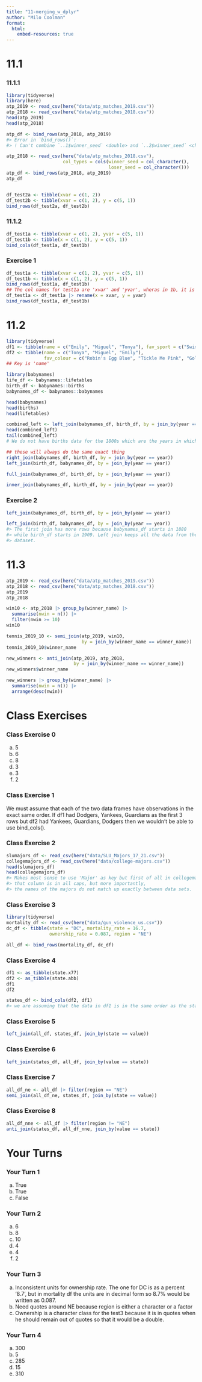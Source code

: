 ```yaml
---
title: "11-merging_w_dplyr"
author: "Milo Coolman"
format: 
  html:
    embed-resources: true
---
```


# 11.1

### 11.1.1
```r
library(tidyverse)
library(here)
atp_2019 <- read_csv(here("data/atp_matches_2019.csv"))
atp_2018 <- read_csv(here("data/atp_matches_2018.csv"))
head(atp_2019) 
head(atp_2018)

atp_df <- bind_rows(atp_2018, atp_2019)
#> Error in `bind_rows()`:
#> ! Can't combine `..1$winner_seed` <double> and `..2$winner_seed` <character>.

atp_2018 <- read_csv(here("data/atp_matches_2018.csv"),
                     col_types = cols(winner_seed = col_character(),
                                      loser_seed = col_character()))
atp_df <- bind_rows(atp_2018, atp_2019)
atp_df


df_test2a <- tibble(xvar = c(1, 2))
df_test2b <- tibble(xvar = c(1, 2), y = c(5, 1))
bind_rows(df_test2a, df_test2b)
```

### 11.1.2
```r
df_test1a <- tibble(xvar = c(1, 2), yvar = c(5, 1))
df_test1b <- tibble(x = c(1, 2), y = c(5, 1))
bind_cols(df_test1a, df_test1b)
```

### Exercise 1
```r
df_test1a <- tibble(xvar = c(1, 2), yvar = c(5, 1))
df_test1b <- tibble(x = c(1, 2), y = c(5, 1))
bind_rows(df_test1a, df_test1b)
## The col names for test1a are 'xvar' and 'yvar', wheras in 1b, it is 'x' and 'y'
df_test1a <- df_test1a |> rename(x = xvar, y = yvar)
bind_rows(df_test1a, df_test1b)
```

# 11.2
```r
library(tidyverse)
df1 <- tibble(name = c("Emily", "Miguel", "Tonya"), fav_sport = c("Swimming", "Football", "Tennis"))
df2 <- tibble(name = c("Tonya", "Miguel", "Emily"),
              fav_colour = c("Robin's Egg Blue", "Tickle Me Pink", "Goldenrod"))
## Key is 'name'

library(babynames)
life_df <- babynames::lifetables
birth_df <- babynames::births
babynames_df <- babynames::babynames

head(babynames)
head(births)
head(lifetables)

combined_left <- left_join(babynames_df, birth_df, by = join_by(year == year))
head(combined_left)
tail(combined_left)
# We do not have births data for the 1800s which are the years in which the head of the dataset is

## these will always do the same exact thing
right_join(babynames_df, birth_df, by = join_by(year == year))
left_join(birth_df, babynames_df, by = join_by(year == year))

full_join(babynames_df, birth_df, by = join_by(year == year))

inner_join(babynames_df, birth_df, by = join_by(year == year))
```

### Exercise 2
```r
left_join(babynames_df, birth_df, by = join_by(year == year))

left_join(birth_df, babynames_df, by = join_by(year == year))
#> The first join has more rows because babynames_df starts in 1880
#> while birth_df starts in 1909. Left join keeps all the data from the first 
#> dataset.
```

# 11.3
```r
atp_2019 <- read_csv(here("data/atp_matches_2019.csv"))
atp_2018 <- read_csv(here("data/atp_matches_2018.csv"))
atp_2019
atp_2018

win10 <- atp_2018 |> group_by(winner_name) |>
  summarise(nwin = n()) |> 
  filter(nwin >= 10)
win10

tennis_2019_10 <- semi_join(atp_2019, win10,
                            by = join_by(winner_name == winner_name))
tennis_2019_10$winner_name

new_winners <- anti_join(atp_2019, atp_2018,
                         by = join_by(winner_name == winner_name)) 
new_winners$winner_name

new_winners |> group_by(winner_name) |>
  summarise(nwin = n()) |>
  arrange(desc(nwin))
```

# Class Exercises

### Class Exercise 0
a) 5
b) 6
c) 8
d) 3
e) 3
f) 2

### Class Exercise 1
We must assume that each of the two data frames have observations in the exact same order.
If df1 had Dodgers, Yankees, Guardians as the first 3 rows but df2 had Yankees, Guardians, Dodgers then we wouldn't be able to use bind_cols().

### Class Exercise 2
```r
slumajors_df <- read_csv(here("data/SLU_Majors_17_21.csv"))
collegemajors_df <- read_csv(here("data/college-majors.csv"))
head(slumajors_df)
head(collegemajors_df)
#> Makes most sense to use 'Major' as key but first of all in collegemajors, 
#> that column is in all caps, but more importantly, 
#> the names of the majors do not match up exactly between data sets.
```

### Class Exercise 3
```r
library(tidyverse)
mortality_df <- read_csv(here("data/gun_violence_us.csv"))
dc_df <- tibble(state = "DC", mortality_rate = 16.7,
                ownership_rate = 0.087, region = "NE")

all_df <- bind_rows(mortality_df, dc_df)
```

### Class Exercise 4
```r
df1 <- as_tibble(state.x77)
df2 <- as_tibble(state.abb)
df1
df2

states_df <- bind_cols(df2, df1)
#> we are assuming that the data in df1 is in the same order as the states in df2
```

### Class Exercise 5
```r
left_join(all_df, states_df, join_by(state == value))
```

### Class Exercise 6
```r
left_join(states_df, all_df, join_by(value == state))
```

### Class Exercise 7
```r
all_df_ne <- all_df |> filter(region == "NE")
semi_join(all_df_ne, states_df, join_by(state == value))
```

### Class Exercise 8
```r
all_df_nne <- all_df |> filter(region != "NE")
anti_join(states_df, all_df_nne, join_by(value == state))
```



# Your Turns

### Your Turn 1
a) True
b) True
c) False

### Your Turn 2
a) 6
b) 8
c) 10
d) 4
e) 4
f) 2

### Your Turn 3
a) Inconsistent units for ownership rate. The one for DC is as a percent '8.7', but in mortality df the units are in decimal form so 8.7% would be written as 0.087.
b) Need quotes around NE because region is either a character or a factor
c) Ownership is a character class for the test3 because it is in quotes when he should remain out of quotes so that it would be a double. 


### Your Turn 4
a) 300
b) 5
c) 285
d) 15
e) 310

